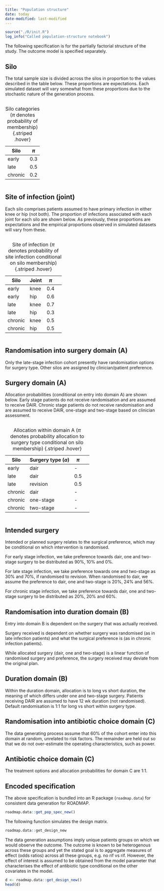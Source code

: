 ```yaml
---
title: "Population structure"
date: today
date-modified: last-modified
---
```


```r
source("./R/init.R")
log_info("Called population-structure notebook")
```

The following specification is for the partially factorial structure of the study.
The outcome model is specified separately.


## Silo

The total sample size is divided across the silos in proportion to the values described in the table below.
These proportions are expectations. 
Each simulated dataset will vary somewhat from these proportions due to the stochastic nature of the generation process.

::: {.column width="50%"}

| Silo |  $\pi$ |
|------|-----|
| early |  0.3 |
| late  |   0.5 |
| chronic | 0.2 |

: Silo categories ($\pi$ denotes probability of membership) {.striped .hover}
:::


## Site of infection (joint)

Each silo comprises patients assumed to have primary infection in either knee or hip (not both).
The proportion of infections associated with each joint for each silo are shown below.
As previously, these proportions are expectations and the empirical proportions observed in simulated datasets will vary from these.

::: {.column width="70%"}

Silo | Joint |  $\pi$ |
-----|-----|----|----|
early | knee |  0.4 | 
early |hip |  0.6 | 
late |knee |  0.7 | 
late |hip |  0.3 | 
chronic |knee | 0.5 | 
chronic |hip |  0.5 | 

: Site of infection ($\pi$ denotes probability of site infection conditional on silo membership) {.striped .hover}
:::

## Randomisation into surgery domain (A)

Only the late-stage infection cohort presently have randomisation options for surgery type.
Other silos are assigned by clinician/patient preference.

## Surgery domain (A)

Allocation probabilities (conditional on entry into domain A) are shown below.
Early stage patients do not receive randomisation and are assumed to receive DAIR.
Chronic stage patients do not receive randomisation and are assumed to receive DAIR, one-stage and two-stage based on clinician assessment.

::: {.column width="70%"}

Silo | Surgery type ($a$) |  $\pi$ |
-----|-----|----|----|
early | dair |     - | 
late | dair |     0.5 | 
late |revision |  0.5 | 
chronic |dair |  - | 
chronic | one-stage | - | 
chronic |two-stage |  - | 

: Allocation within domain A ($\pi$ denotes probability allocation to surgery type conditional on silo membership) {.striped .hover}
:::

## Intended surgery

Intended or planned surgery relates to the surgical preference, which may be conditional on which intervention is randomised.

For early stage infection, we take preference towards dair, one and two-stage surgery to be distributed as 90%, 10% and 0%.

For late stage infection, we take preference towards one and two-stage as 30% and 70%, if randomised to revision.
When randomised to dair, we assume the preference to dair, one and two-stage is 20%, 24% and 56%.

For chronic stage infection, we take preference towards dair, one and two-stage surgery to be distributed as 20%, 20% and 60%.

## Randomisation into duration domain (B)

Entry into domain B is dependent on the surgery that was actually received.

Surgery received is dependent on whether surgery was randomised (as in late infection patients) and what the surgical preference is (as in chronic infection patients).

While allocated surgery (dair, one and two-stage) is a linear function of randomised surgery and preference, the surgery received may deviate from the original plan.


## Duration domain (B)

Within the duration domain, allocation is to long vs short duration, the meaning of which differs under one and two-stage surgery.
Patients receiving DAIR are assumed to have 12 wk duration (not randomised).
Default randomisation is 1:1 for long vs short within surgery type.


## Randomisation into antibiotic choice domain (C)

The data generating process assume that 60% of the cohort enter into this domain at random, unrelated to risk factors.
The remainder are held out so that we do not over-estimate the operating characteristics, such as power.
 

## Antibiotic choice domain (C)

The treatment options and allocation probabilities for domain C are 1:1.


## Encoded specification

The above specification is bundled into an R package (`roadmap.data`) for consistent data generation for ROADMAP.

```r
roadmap.data::get_pop_spec_new()
```

The following function simulates the design matrix.

```r
roadmap.data::get_design_new
```

The data generation assumptions imply unique patients groups on which we would observe the outcome.
The outcome is known to be heterogenous across these groups and yet the stated goal is to aggregate measures of effect (odds ratios) across all these groups, e.g. no rif vs rif.
However, the effect of interest is assumed to be obtained from the model parameter that characterises the effect of antibiotic type conditional on the other covariates in the model.

```r
d <- roadmap.data::get_design_new()
head(d)
```


